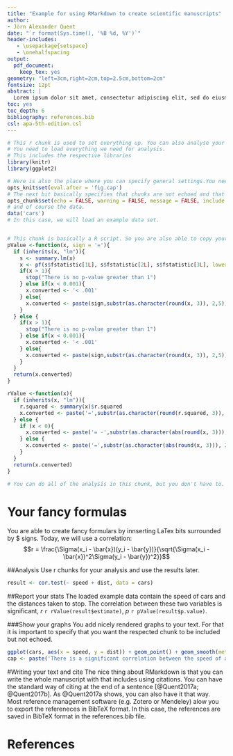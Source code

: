 ```yaml
---
title: "Example for using RMarkdown to create scientific manuscripts"
author:
- Jörn Alexander Quent
date: "`r format(Sys.time(), '%B %d, %Y')`"
header-includes:
   - \usepackage{setspace}
   - \onehalfspacing
output:
  pdf_document:
    keep_tex: yes
geometry: "left=3cm,right=2cm,top=2.5cm,bottom=2cm"
fontsize: 12pt
abstract: |
  Lorem ipsum dolor sit amet, consectetur adipiscing elit, sed do eiusmod tempor incididunt ut labore et dolore magna aliqua. Ut enim ad minim veniam, quis nostrud exercitation ullamco laboris nisi ut aliquip ex ea commodo consequat. Duis aute irure dolor in reprehenderit in voluptate velit esse cillum dolore eu fugiat nulla pariatur. Excepteur sint occaecat cupidatat non proident, sunt in culpa qui officia deserunt mollit anim id est laborum.  
toc: yes
toc_depth: 6
bibliography: references.bib
csl: apa-5th-edition.csl
---
```


```r
# This r chunk is used to set everything up. You can also analyse your data in here.
# You need to load everything we need for analysis.
# This includes the respective libraries
library(knitr)
library(ggplot2)

# Here is also the place where you can specify general settings.You need to load the library knitr to that first. 
opts_knit$set(eval.after = 'fig.cap')
# The next bit basically specifies that chunks are not echoed and that warnings, messages or plots/tables that are generated in chunk are not shown. 
opts_chunk$set(echo = FALSE, warning = FALSE, message = FALSE, include = FALSE)
# and of course the data.
data('cars')
# In this case, we will load an example data set.


# This chunk is basically a R script. So you are also able to copy your own R function in here to use them. I copied two of my functions (pValue and rValue) in here, which will later help to report the statistics. 
pValue <-function(x, sign = '='){
  if (inherits(x, "lm")){
    s <- summary.lm(x)
    x <- pf(s$fstatistic[1L], s$fstatistic[2L], s$fstatistic[3L], lower.tail = FALSE)
    if(x > 1){
      stop("There is no p-value greater than 1")
    } else if(x < 0.001){
      x.converted <- '< .001'
    } else{
      x.converted <- paste(sign,substr(as.character(round(x, 3)), 2,5))
    } 
  } else {
    if(x > 1){
      stop("There is no p-value greater than 1")
    } else if(x < 0.001){
      x.converted <- '< .001'
    } else{
      x.converted <- paste(sign,substr(as.character(round(x, 3)), 2,5))
    } 
  }
  return(x.converted)
}

rValue <-function(x){
  if (inherits(x, "lm")){
    r.squared <- summary(x)$r.squared
    x.converted <- paste('=',substr(as.character(round(r.squared, 3)), 2,5)) 
  } else {
    if (x < 0){
      x.converted <- paste('= -',substr(as.character(abs(round(x, 3))), 2,5), sep = '') 
    } else {
      x.converted <- paste('=',substr(as.character(abs(round(x, 3))), 2,5)) 
    }
  }
  return(x.converted) 
}

# You can do all of the analysis in this chunk, but you don't have to. 
```



# Your fancy formulas
You are able to create fancy formulars by innserting LaTex bits surrounded by $ signs. Today, we will use a correlation:
$$r = \frac{\Sigma(x_i - \bar{x})(y_i - \bar{y})}{\sqrt{\Sigma(x_i - \bar{x})^2\Sigma(y_i - \bar{y})^2}}$$

##Analysis
Use r chunks for your analysis and use the results later. 
```r
result <- cor.test(~ speed + dist, data = cars)
```

##Report your stats
The loaded example data contain the speed of cars and the distances taken to stop. The correlation between these two variables is significant, *r*  `r rValue(result$estimate)`, *p* `r pValue(result$p.value)`. 

###Show your graphs
You add nicely rendered graphs to your text. For that it is important to specify that you want the respected chunk to be included but not echoed. 

```r
ggplot(cars, aes(x = speed, y = dist)) + geom_point() + geom_smooth(method = 'lm') + labs(x = 'Speed in miles per hour', y = 'Stopping distance in feet', title = 'Speed and Stopping Distances of Cars')
cap <- paste('There is a significant correlation between the speed of a car and the distance it needs to stop, *r*', rValue(result$estimate),  ', *p*' , pValue(result$p.value),'.')
```

#Writing your text and cite
The nice thing about RMarkdown is that you can write the whole manuscript with that includes using citations. You can have the standard way of citing at the end of a sentence [@Quent2017a; @Quent2017b]. As @Quent2017a shows, you can also have it that way. Most reference management software (e.g. Zotero or Mendeley) alow you to export the refereneces in BibTeX format. In this case, the references are saved in BibTeX format in the references.bib file. 

# References